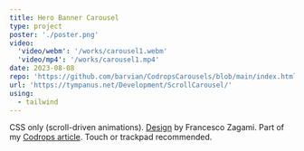 ```yaml
---
title: Hero Banner Carousel
type: project
poster: './poster.png'
video:
  'video/webm': '/works/carousel1.webm'
  'video/mp4': '/works/carousel1.mp4'
date: 2023-08-08
repo: 'https://github.com/barvian/CodropsCarousels/blob/main/index.html'
url: 'https://tympanus.net/Development/ScrollCarousel/'
using:
  - tailwind
---
```


CSS only (scroll-driven animations). [Design](https://dribbble.com/shots/15273443-Hero-Banner-Carousel) by Francesco Zagami.
Part of my [Codrops article](https://tympanus.net/codrops/2024/01/24/experimental-css-only-carousels-with-scroll-driven-animations/).
Touch or trackpad recommended.
